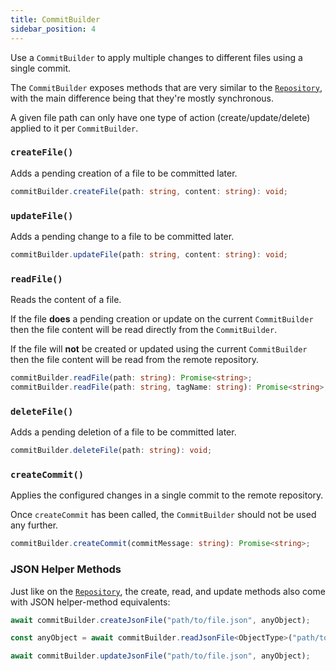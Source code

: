 ```yaml
---
title: CommitBuilder
sidebar_position: 4
---
```


Use a `CommitBuilder` to apply multiple changes to different files using a single commit.

The `CommitBuilder` exposes methods that are very similar to the [`Repository`](./repository), with the main difference being that they're mostly synchronous.

A given file path can only have one type of action (create/update/delete) applied to it per `CommitBuilder`.

### `createFile()`

Adds a pending creation of a file to be committed later.

```ts
commitBuilder.createFile(path: string, content: string): void;
```

### `updateFile()`

Adds a pending change to a file to be committed later.

```ts
commitBuilder.updateFile(path: string, content: string): void;
```

### `readFile()`

Reads the content of a file.

If the file **does** a pending creation or update on the current `CommitBuilder` then the file content will be read directly from the `CommitBuilder`.

If the file will **not** be created or updated using the current `CommitBuilder` then the file content will be read from the remote repository.

```ts
commitBuilder.readFile(path: string): Promise<string>;
commitBuilder.readFile(path: string, tagName: string): Promise<string>;
```

### `deleteFile()`

Adds a pending deletion of a file to be committed later.

```ts
commitBuilder.deleteFile(path: string): void;
```

### `createCommit()`

Applies the configured changes in a single commit to the remote repository.

Once `createCommit` has been called, the `CommitBuilder` should not be used any further.

```ts
commitBuilder.createCommit(commitMessage: string): Promise<string>;
```

### JSON Helper Methods

Just like on the [`Repository`](./repository), the create, read, and update methods also come with JSON helper-method equivalents:

```ts
await commitBuilder.createJsonFile("path/to/file.json", anyObject);
```

```ts
const anyObject = await commitBuilder.readJsonFile<ObjectType>("path/to/file.json");
```

```ts
await commitBuilder.updateJsonFile("path/to/file.json", anyObject);
```
